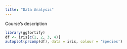 ```yaml
---
title: "Data Analysis"
---
```


Course's description

```r
library(ggfortify)
df <- iris[c(1, 2, 3, 4)]
autoplot(prcomp(df), data = iris, colour = 'Species')
```